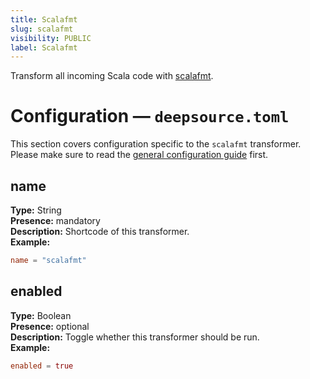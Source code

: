 ```yaml
---
title: Scalafmt
slug: scalafmt
visibility: PUBLIC
label: Scalafmt
---
```

Transform all incoming Scala code with [scalafmt](https://scalameta.org/scalafmt/).

# Configuration — `deepsource.toml`

This section covers configuration specific to the `scalafmt` transformer. Please make sure to read the [general configuration guide](https://deepsource-docs.readme.io/docs/configuration) first.

## name

**Type:** String  
**Presence:** mandatory  
**Description:** Shortcode of this transformer.  
**Example:**

```toml TOML
name = "scalafmt"
```

## enabled

**Type:** Boolean  
**Presence:** optional  
**Description:** Toggle whether this transformer should be run.  
**Example:**

```toml
enabled = true
```
